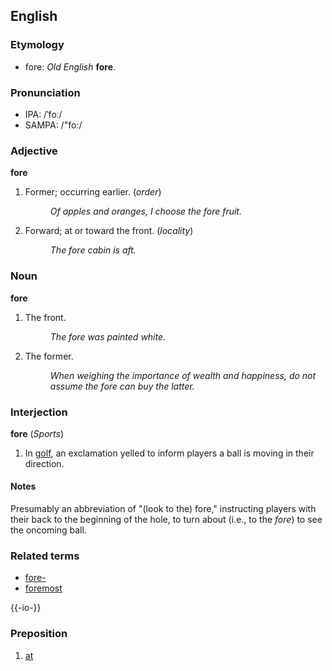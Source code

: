 ==English==
===Etymology===
* fore: ''Old English'' '''fore'''.

===Pronunciation===
*IPA: /ˈfoː/
*SAMPA: /"fo:/

===Adjective===
'''fore'''
# Former; occurring earlier. (''order'')
#: ''Of apples and oranges, I choose the fore fruit.''
# Forward; at or toward the front. (''locality'')
#: ''The fore cabin is aft.''

===Noun===
'''fore'''
# The front.
#: ''The fore was painted white.''
# The former.
#: ''When weighing the importance of wealth and happiness, do not assume the fore can buy the latter.''

===Interjection===
'''fore''' (''Sports'')
# In [[golf]], an exclamation yelled to inform players a ball is moving in their direction.

====Notes====
Presumably an abbreviation of "(look to the) fore," instructing players with their back to the beginning of the hole, to turn about (i.e., to the ''fore'') to see the oncoming ball.

===Related terms===
*[[fore-]]
*[[foremost]]

{{-io-}}
===Preposition===
# [[at]]